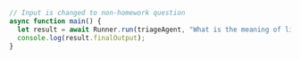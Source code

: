 ```typescript TypeScript
// Input is changed to non-homework question
async function main() {
  let result = await Runner.run(triageAgent, "What is the meaning of life?");
  console.log(result.finalOutput);
}
```

